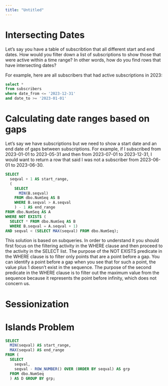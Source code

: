 ```yaml
---
title: "Untitled"
---
```


# Intersecting Dates

Let's say you have a table of subscribtion that all different start and end dates. How would you filter down a list of subscriptions to show those that were active within a time range? In other words, how do you find rows that have intersecting dates?

For example, here are all subscribers that had active subscriptions in 2023:

```.sql

select *
from subscribers
where date_from <= '2023-12-31'
and date_to >= '2023-01-01'

```

# Calculating date ranges based on gaps

Let's say we have subscriptions but we need to show a start date and an end date of gaps between subscriptions. For example, if I subscribed from 2023-01-01 to 2023-05-31 and then from 2023-07-01 to 2023-12-31, I would want to return a row that said I was not a subscriber from 2023-06-01 to 2023-06-30.

```.sql
SELECT   
  seqval + 1 AS start_range,   
  (
    SELECT 
      MIN(B.seqval)    
    FROM dbo.NumSeq AS B    
    WHERE B.seqval > A.seqval
    ) - 1 AS end_range 
FROM dbo.NumSeq AS A 
WHERE NOT EXISTS (
  SELECT * FROM dbo.NumSeq AS B    
  WHERE B.seqval = A.seqval + 1)
AND seqval < (SELECT MAX(seqval) FROM dbo.NumSeq);

```

This solution is based on subqueries. In order to understand it you should first focus on the filtering activity in the WHERE clause and then proceed to the activity in the SELECT list. The purpose of the NOT EXISTS predicate in the WHERE clause is to filter only points that are a point before a gap. You can identify a point before a gap when you see that for such a point, the value plus 1 doesn’t exist in the sequence. The purpose of the second predicate in the WHERE clause is to filter out the maximum value from the sequence because it represents the point before infinity, which does not concern us.

# Sessionization

# Islands Problem

```.sql

SELECT 
  MIN(seqval) AS start_range, 
  MAX(seqval) AS end_range 
FROM (
  SELECT 
    seqval, 
    seqval - ROW_NUMBER() OVER (ORDER BY seqval) AS grp
  FROM dbo.NumSeq
  ) AS D GROUP BY grp;

```

# 
